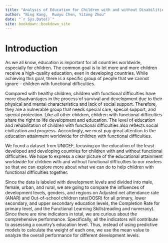 ```yaml
--- 
title: "Analysis of Education for Children with and without Disabilities"
author: "Ning Kang,  Ruoyu Chen, Yitong Zhou"
date: "`r Sys.Date()`"
site: bookdown::bookdown_site
---
```


# Introduction  
As we all know, education is important for all countries worldwide, especially for children. The common goal is to let more and more children receive a high-quality education, even in developing countries. While achieving this goal, there is a specific group of people that we cannot ignore – children with functional difficulties. 
  
Compared with healthy children, children with functional difficulties have more disadvantages in the process of survival and development due to their physical and mental characteristics and lack of social support. Therefore, they are a vulnerable group that needs special care, special support, and special protection. Like all other children, children with functional difficulties share the right to life development and education. The level of education and rehabilitation of children with functional difficulties also reflects social civilization and progress. Accordingly, we must pay great attention to the education attainment worldwide for children with functional difficulties.
  
We found a dataset from UNICEF, focusing on the education of the least developed and developing countries for children with and without functional difficulties. We hope to express a clear picture of the educational attainment worldwide for children with and without functional difficulties to our readers so that we can explore more about what we can do to help children with functional difficulties together.  
  
Since the data is labeled with development levels and divided into male, female, urban, and rural, we are going to compare the influences of development levels, genders, and regions on Adjusted net attendance rate (ANAR) and Out-of-school children rate(OOSR) for all primary, lower secondary, and upper secondary education levels, the Completion Rate for primary level, and the Functional Learning Skills(reading and numeracy). Since there are nine indicators in total, we are curious about the comprehensive performance. Specifically, all the indicators will contribute to assessing a country’s education level. Thus, instead of using predictive models to calculate the weight of each one, we use the mean value to analyze the overall performance for different development levels. 
